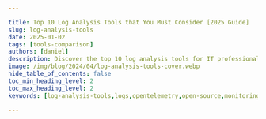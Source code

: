 ```yaml
---

title: Top 10 Log Analysis Tools that You Must Consider [2025 Guide]
slug: log-analysis-tools
date: 2025-01-02
tags: [tools-comparison]
authors: [daniel]
description: Discover the top 10 log analysis tools for IT professionals in 2024. Learn about essential features, selection criteria, and best practices for implementation.
image: /img/blog/2024/04/log-analysis-tools-cover.webp
hide_table_of_contents: false
toc_min_heading_level: 2
toc_max_heading_level: 2
keywords: [log-analysis-tools,logs,opentelemetry,open-source,monitoring-tools,signoz]

---
```


<head>
  <script
    type="application/ld+json"
    dangerouslySetInnerHTML={{ __html: JSON.stringify({
  "@context": "https://schema.org",
  "@type": "TechArticle",
  "headline": "Top 10 Log Analysis Tools that You Must Consider [2024 Guide]",
  "alternativeHeadline": "Discover the best log analysis tools for IT professionals in 2024",
  "author": {
    "@type": "Person",
    "name": "Daniel"
  },
  "publisher": {
    "@type": "Organization",
    "name": "SigNoz",
    "logo": {
      "@type": "ImageObject",
      "url": "https://signoz.io/img/SigNozLogo-orange.svg"
    }
  },
  "datePublished": "2024-09-30T00:00:00Z",
  "dateModified": "2024-09-30T00:00:00Z",
  "mainEntityOfPage": {
    "@type": "WebPage",
    "@id": "https://signoz.io/comparisons/log-analysis-tools/"
  },
  "description": "Discover the top 10 log analysis tools for IT professionals in 2024. Learn about essential features, selection criteria, and best practices for implementation.",
  "keywords": "log-analysis-tools, logs, opentelemetry, open-source, monitoring-tools, signoz",
  "articleSection": "Technology",
  "inLanguage": "en",
  "isPartOf": {
    "@type": "Blog",
    "name": "SigNoz Blog",
    "url": "https://signoz.io/blog/"
  },
  "about": [
    {
      "@type": "Thing",
      "name": "Log Analysis",
      "description": "The process of examining and interpreting log data to gain insights into system behavior and performance"
    },
    {
      "@type": "Thing",
      "name": "IT Monitoring",
      "description": "The practice of overseeing and managing IT systems to ensure optimal performance and security"
    }
  ],
  "mentions": [
    {
      "@type": "SoftwareApplication",
      "name": "SigNoz",
      "applicationCategory": "Log Analysis Tool"
    },
    {
      "@type": "SoftwareApplication",
      "name": "Splunk",
      "applicationCategory": "Log Analysis Tool"
    },
    {
      "@type": "SoftwareApplication",
      "name": "Graylog",
      "applicationCategory": "Log Analysis Tool"
    }
  ],
  "mainEntity": {
    "@type": "FAQPage",
    "mainEntity": [
      {
        "@type": "Question",
        "name": "What are log analysis tools and why are they important?",
        "acceptedAnswer": {
          "@type": "Answer",
          "text": "Log analysis tools are software applications designed to collect, process, and analyze log data generated by various IT systems and applications. They are important because they help IT professionals improve security, troubleshoot issues faster, monitor performance, and manage compliance by providing critical insights into system behavior and events."
        }
      },
      {
        "@type": "Question",
        "name": "What are the essential features of effective log analysis tools?",
        "acceptedAnswer": {
          "@type": "Answer",
          "text": "Essential features of effective log analysis tools include real-time log ingestion and processing, advanced search and filtering capabilities, visualization and dashboarding, alerting and notification systems, machine learning and AI-powered anomaly detection, scalability, integration capabilities, and compliance and security features."
        }
      },
      {
        "@type": "Question",
        "name": "How do I choose the right log analysis tool for my organization?",
        "acceptedAnswer": {
          "@type": "Answer",
          "text": "To choose the right log analysis tool, consider factors such as data collection and ingestion capabilities, cost, scalability, integration with existing IT infrastructure, ease of use, visualization options, and whether an open-source or proprietary solution better aligns with your organization's needs and budget. It's also important to evaluate the tool's ability to meet your specific use cases and compliance requirements."
        }
      }
    ]
  },
  "tutorial": {
    "@type": "HowTo",
    "name": "How to Get Started with SigNoz for Log Analysis",
    "step": [
      {
        "@type": "HowToStep",
        "name": "Install SigNoz",
        "text": "Choose between self-hosted or cloud options and follow the documentation for your chosen deployment method."
      },
      {
        "@type": "HowToStep",
        "name": "Configure Log Sources",
        "text": "Set up log collectors for your applications and systems, and configure log parsing and structuring rules."
      },
      {
        "@type": "HowToStep",
        "name": "Create Custom Dashboards",
        "text": "Design dashboards tailored to your specific use cases and utilize SigNoz's visualization tools for effective data representation."
      },
      {
        "@type": "HowToStep",
        "name": "Set Up Alerts",
        "text": "Define alerting rules based on log patterns or thresholds and configure notification channels (e.g., email, Slack)."
      },
      {
        "@type": "HowToStep",
        "name": "Explore Advanced Features",
        "text": "Leverage SigNoz's machine learning capabilities for anomaly detection and integrate with other observability data (metrics, traces) for comprehensive analysis."
      }
    ]
  }
}) }}
  />
</head>

Logs are essential for diagnosing downtimes, identifying security breaches, and troubleshooting errors. As systems and applications are in operation, they tend to produce a vast array of log files depending on the complexity of the system, the number of applications running, and the configurations in place. In the event of an application or system error, manually gathering and reviewing these logs for troubleshooting purposes can be time-consuming.

<figure data-zoomable align='center'>
<img className="box-shadowed-image" src="/img/blog/2024/04/log-analysis-tools-cover.webp" alt=""/>
</figure>

Adopting a log analysis tool is highly recommended to streamline this process and remove the manual burden. Log analysis tools automate the process of collecting, parsing, and analyzing log data, making troubleshooting more efficient and less time-consuming. They are software applications that collect, parse, and analyze log data to help developers monitor, debug, and optimize their applications.

In this article, we will look at top log analysis tools in the market that are designed to streamline the process of managing and interpreting log files.

## Top 10 Log Analysis Tools

In this section, we will discuss the top 10 log analysis tools you can consider using. They are:

1. [SigNoz](https://signoz.io/)
2. [Splunk](https://www.splunk.com/)
3. [Graylog](https://www.graylog.org/)
4. [SumoLogic](https://www.sumologic.com/)
5. [Elasticsearch](https://www.elastic.co/elasticsearch/)
6. [Datadog](https://www.datadoghq.com/)
7. [Logwatch](https://www.logwatch.org/)
8. [Logic Monitor](https://www.logicmonitor.com/)
9. [Sematext](https://sematext.com/)
10. [SolarWinds](https://www.solarwinds.com/)

Before we dive deep into each tool, let’s discuss some fundamentals.

## What Are Log Analysis Tools and Why Do IT Pros Need Them?

Log analysis tools are software applications designed to collect, process, and analyze log data generated by various IT systems and applications. These tools serve as the eyes and ears of IT operations, providing critical insights into system performance, security events, and user behavior.

Key benefits of using log analysis tools include:

1. **Improved Security**: Detect and respond to security threats in real-time.
2. **Faster Troubleshooting**: Quickly identify the root cause of issues.
3. **Enhanced Performance Monitoring**: Track system health and performance metrics.
4. **Compliance Management**: Meet regulatory requirements through comprehensive log retention and analysis.

Log analysis tools can process various types of logs, including:

- Server logs (e.g., application logs, system logs)
- Network device logs (e.g., firewall logs, router logs)
- Database logs
- Application logs (e.g., web server logs, custom application logs)

By centralizing and analyzing these diverse log sources, IT professionals gain a holistic view of their infrastructure, enabling proactive management and rapid issue resolution.

## Essential Features of Effective Log Analysis Tools

To maximize the benefits of log analysis, look for tools that offer the following key features:

1. **Real-time Log Ingestion and Processing**: Ability to collect and analyze logs as they are generated, enabling immediate insights and alerts.
2. **Advanced Search and Filtering**: Powerful search capabilities to quickly locate relevant log entries and patterns.
3. **Visualization and Dashboarding**: Intuitive dashboards and data visualization tools for easy interpretation of complex log data.
4. **Alerting and Notification Systems**: Customizable alerts to notify IT teams of critical events or anomalies.
5. **Machine Learning and AI-powered Anomaly Detection**: Advanced algorithms to identify unusual patterns or behaviors that may indicate issues or security threats.
6. **Scalability**: Ability to handle growing volumes of log data as your infrastructure expands.
7. **Integration Capabilities**: Easy integration with existing IT tools and systems for a unified monitoring approach.
8. **Compliance and Security Features**: Built-in compliance reporting and security controls to meet regulatory requirements.

## SigNoz

[SigNoz](https://signoz.io/) is a full-stack open-source observability tool that provides log collection and analytics. SigNoz uses a columnar database ClickHouse to store logs, which is very efficient at ingesting and storing logs data. ClickHouse is designed for faster analytics with advanced querying. It makes [SigNoz 2.5x faster than Elasticsearch](https://signoz.io/blog/logs-performance-benchmark/) while consuming 50% less resources.

SigNoz provides logs, metrics, and traces under a single pane of glass. Since everything is under a single datastore, you can have rich insights by correlating signals like logs and traces. It also saves you from the overhead of managing multiple tools for monitoring and observability.

SigNoz uses OpenTelemetry for instrumenting applications. OpenTelemetry, backed by CNCF, is quietly becoming the world standard for instrumenting cloud-native applications. You can collect logs from your application using the [OpenTelemetry SDK](https://signoz.io/docs/userguide/collecting_application_logs_otel_sdk_python/) or just forward your logs to OpenTelemetry collector using your [existing logging pipeline](https://signoz.io/docs/userguide/fluentbit_to_signoz/).

After sending logs to SigNoz, you can use an intuitive query builder to filter and search through your logs. You can build charts, save views for quick access, and set up alerts.

<figure data-zoomable align='center'>
<img className="box-shadowed-image" src="/img/blog/2024/04/log-analysis-tools-logs-query-builder.webp" alt="An intuitive logs query builder to search and filter through logs"/>
<figcaption><i>An intuitive logs query builder to search and filter through logs</i></figcaption>
</figure>

[Save views](https://signoz.io/docs/product-features/saved-view/) for quick access later.

You can view your logs in detailed view with attributes, in `json` format and context tab that shows logs before and after the selected log from the same source.

<figure data-zoomable align='center'>
<img className="box-shadowed-image" src="/img/blog/2024/04/log-analysis-tools-log-detailed-view.webp" alt="Log detailed view for a selected log line in SigNoz"/>
<figcaption><i>Log detailed view for a selected log line in SigNoz</i></figcaption>
</figure>

You can also view logs in real time with live tail logging.

<figure data-zoomable align='center'>
<img className="box-shadowed-image" src="/img/blog/2024/04/log-analysis-tools-tail-logging.webp" alt="Live Tail Logging in SigNoz"/>
<figcaption><i>Live Tail Logging in SigNoz</i></figcaption>
</figure>

With Logs Pipelines, you can transform logs to suit your querying and aggregation needs before they get stored in the database, thus saving a lot of cost.

SigNoz cloud is the easiest way to run SigNoz. [Sign up](https://signoz.io/teams/) for a free account and get 30 days of unlimited access to all features.

## Splunk

Splunk is a software platform that specializes in the collection, analysis, and visualization of machine-generated big data.

Splunk ingests data from various sources, including logs, network traffic, and other machine-generated data. This data is then indexed and stored in a searchable format. Users can query this data using Splunk's proprietary search language, SPL (Search Processing Language), to find specific events, patterns, or anomalies within the data.

<figure data-zoomable align='center'>
<img className="box-shadowed-image" src="/img/blog/2024/04/log-analysis-tools-splunk.webp" alt="Log Observer in Splunk"/>
<figcaption><i>Log Observer in Splunk</i></figcaption>
</figure>

Some key features of Splunk are:

- In-depth log analytics
- Extensive search capability
- Powerful search and filtering
- ML-based analytics

## Graylog

Graylog is a powerful open-source log management platform that helps in collecting, indexing, and analyzing log data from various sources. It is designed to handle large volumes of data and provides a centralized location for storing, searching, and analyzing log data.

Graylog ingests log data from various sources, including servers, applications, and network devices. Once the data is ingested, Graylog parses it into a structured format that can be easily searched, analyzed, and visualized. This structured data is stored in a database, allowing for efficient querying and analysis.

Graylog supports a wide range of data formats, including syslog, log4j, and many others, making it versatile for analyzing different types of log data.

<figure data-zoomable align='center'>
<img className="box-shadowed-image" src="/img/blog/2024/04/log-analysis-tools-graylog.webp" alt="Graylog Log Analysis"/>
<figcaption><i>Graylog Log Analysis</i></figcaption>
</figure>

Some key features of Graylog are:

- Log data collection and analysis
- Data processing pipeline
- Search and analysis capabilities
- Alerting and notifications
- RESTful API
- Scalability
- Multi-data inputs and outputs

## SumoLogic

SumoLogic is a leading cloud-native SaaS log analytics platform. It centrally collects and analyzes log data in real-time, enabling organizations to proactively troubleshoot and resolve issues before they can impact the health and performance of their applications and systems.

<figure data-zoomable align='center'>
<img className="box-shadowed-image" src="/img/blog/2024/04/log-analysis-tools-sumologic.webp" alt="Log analysis in Sumo Logic"/>
<figcaption><i>Log analysis in Sumo Logic</i></figcaption>
</figure>

Some key features of Sumo Logic are:

- In-built pattern detection
- Predictive analysis
- Anomaly detection
- Log analytics

## Elasticsearch

Elasticsearch is a powerful log analysis tool that is part of the <a href = "https://www.elastic.co/elastic-stack" rel="noopener noreferrer nofollow" target="_blank" >Elastic Stack</a> (previously known as the ELK stack). It is a distributed search and analytics engine that indexes, analyzes, and searches ingested log data.

Elasticsearch works hand in hand with Logstash and Kibana for log analysis. Logstash is primarily responsible for collecting, parsing, and processing logs from a variety of sources. Once processed, these logs are then sent to Elasticsearch for analysis. Kibana, on the other hand, is utilized for visualizing the ingested log data, allowing users to filter and search through the data more effectively.

<figure data-zoomable align='center'>
<img className="box-shadowed-image" src="/img/blog/2024/04/log-analysis-tools-elasticsearch.webp" alt="Log parsing in log pipelines"/>
<figcaption><i>Log parsing in log pipelines</i></figcaption>
</figure>

Some key features of Elasticsearch are:

- Full-Text Search
- Real time analytics
- Log and event data analysis
- Integration with other Elastic Stack components

## Datadog

Datadog is a comprehensive monitoring and analytics platform that excels as a log analysis tool, offering a robust suite of features designed to simplify the process of analyzing and interpreting log data.

Datadog transforms unstructured streams of raw log data into centralized, structured datasets. It automatically applies tags to logs after ingestion and lets you analyze large volumes of log data and perform complex investigations without having to learn a complex query language.

<figure data-zoomable align='center'>
<img className="box-shadowed-image" src="/img/blog/2024/04/log-analysis-tools-datadog.webp" alt="Searching through ingested log data without a query language"/>
<figcaption><i>Searching through ingested log data without a query language</i></figcaption>
</figure>

Some key features of Datadog are;

- Log anomaly detection
- Logging without limits
- Log analysis
- Log pattern and

## Logwatch

<a href = "https://ubuntu.com/server/docs/logwatch" rel="noopener noreferrer nofollow" target="_blank" >Logwatch</a> is an open-source log analysis tool designed to automatically parse and analyze log files from various services and applications running on Linux or Unix-based systems. It presents a summary of the log data, including system activity, security events, and potential issues in a detailed, easy-to-read format, making it simple to identify and troubleshoot problems.

<figure data-zoomable align='center'>
<img className="box-shadowed-image" src="/img/blog/2024/04/log-analysis-tools-logwatch.webp" alt="Logwatch log analyzer"/>
<figcaption><i>Logwatch log analyzer</i></figcaption>
</figure>

Some key features of Logwatch:

- Log data analysis
- Customizable filter scripts
- Output filtering and control
- Summary of system activity, security events, and potential problems
- Ability to filter out specific log entries

## Logic Monitor

LogicMonitor is a cloud-based infrastructure monitoring and analytics platform that serves as an impressive log analysis tool. It takes a unique and unified approach to log analysis by utilizing algorithmic root-cause analysis to identify normal patterns and deviations from these patterns within log events.

As logs are being ingested into the platform, Logic Monitor parses the information contained within log lines, making it readily available for searching and data analysis. This methodology allows for a more efficient and accurate analysis of log data.

<figure data-zoomable align='center'>
<img className="box-shadowed-image" src="/img/blog/2024/04/log-analysis-tools-logic-monitor.webp" alt="Visualization of ingested logs"/>
<figcaption><i>Visualization of ingested logs</i></figcaption>
</figure>

Some key features of Logic Monitor are;

- Intelligent log analytics
- Log collection
- Algorithmic Root-Cause Analysis
- Anomaly detection

## Sematext

Sematext is a comprehensive log management platform that extends the capabilities of the Elastic Stack. This allows it to ingest logs from a wide variety of sources, such as log shippers, logging libraries, and more. Sematext provides robust searching, filtering, and tagging functionalities for efficient log analysis and anomaly detection.

<figure data-zoomable align='center'>
<img className="box-shadowed-image" src="/img/blog/2024/04/log-analysis-tools-sematext.webp" alt="Log analysis UI in Sematext"/>
<figcaption><i>Log analysis UI in Sematext</i></figcaption>
</figure>

Some key features of Sematext are;

- Audit-proof logging
- Rich query syntax
- Automated Log Parsing and Structuring
- Advanced search and filtering

## SolarWinds

SolarWinds provides a wide range of products designed to help organizations manage their IT infrastructure more effectively. One of its notable offerings is the SolarWinds Log Analyzer, a powerful tool that aggregates log data to provide deep insights into system performance and security.

SolarWinds Log Analyzer provides a powerful keyword search engine that allows users to search through logs without the need for any query language. Additionally, it comes with predefined filters that enable users to quickly identify logs based on criteria such as severity level and IP address, streamlining the process of troubleshooting and monitoring. As logs are ingested, it automatically assigns a severity indicator to each log entry, helping users to quickly identify and prioritize performance issues.

<figure data-zoomable align='center'>
<img className="box-shadowed-image" src="/img/blog/2024/04/log-analysis-tools-solarwind.webp" alt="Log analysis in SolarWind’s log viewer"/>
<figcaption><i>Log analysis in SolarWind’s log viewer</i></figcaption>
</figure>

Some key features of SolarWinds are;

- Event log tagging
- Powerful search and filter
- Flat log file ingestion
- Log collection and analysis
- Log forwarding and
- Logs Observer Connect

## Choosing the right log analysis tool

Selecting the appropriate log analysis tool involves evaluating several key factors to ensure it meets your organization's specific needs. Here are some considerations to keep in mind:

- **Data Collection and Ingestion**: Understand how the tool collects and ingests log data. This includes the types of data sources it can handle, the protocols it supports, and its ability to scale with the volume of logs.
- **Cost**: Consider the financial implications. This includes the upfront cost of the tool, any ongoing subscription fees, and the potential costs associated with scaling the tool as your log data grows.
- **Open Source vs. Proprietary**: Decide whether an open-source solution, which offers flexibility and community support, or a proprietary tool, which might provide more advanced features and dedicated support, aligns better with your organization's needs and budget.
- **Scalability**: Assess the tool's ability to scale with your organization. As your log data volume increases, the tool should be able to handle the load without compromising performance.
- **Integration Capabilities**: Evaluate how well the tool integrates with your existing IT infrastructure and other tools and systems. Seamless integration can streamline your log analysis workflow and improve overall operational efficiency.
- **Ease of Use**: Consider the tool's user interface and documentation. A tool that is easy to use and well-documented can reduce the learning curve and increase productivity among your team.
- **Visualization Options**: Look for tools that offer robust visualization capabilities. Effective visualization can help you identify trends and anomalies in your log data more easily, facilitating faster decision-making.

[SigNoz](https://signoz.io/) is an excellent log analysis tool to consider as it ticks the above checkboxes. It provides logs, metrics, and traces under a [single pane of glass](https://signoz.io/blog/single-pane-of-glass-monitoring/) with an intelligent correlation between the three types of telemetry signals.

## Getting started with SigNoz

SigNoz offers a powerful, open-source solution for log analysis that combines ease of use with advanced features. Here's how to get started:

1. **Install SigNoz**:
    - Choose between self-hosted or cloud options
    - Follow the documentation for your chosen deployment method
2. **Configure Log Sources**:
    - Set up log collectors for your applications and systems
    - Configure log parsing and structuring rules
3. **Create Custom Dashboards**:
    - Design dashboards tailored to your specific use cases
    - Utilize SigNoz's visualization tools for effective data representation
4. **Set Up Alerts**:
    - Define alerting rules based on log patterns or thresholds
    - Configure notification channels (e.g., email, Slack)
5. **Explore Advanced Features**:
    - Leverage SigNoz's machine learning capabilities for anomaly detection
    - Integrate with other observability data (metrics, traces) for comprehensive analysis

<GetStartedSigNoz />

By following these steps, you can quickly set up a robust log analysis solution using SigNoz, enabling you to gain valuable insights from your log data.

## Best Practices for Implementing Log Analysis Tools

To maximize the value of your chosen log analysis tool, follow these best practices:

1. **Define Clear Goals and Use Cases**:
    - Identify specific objectives for your log analysis implementation
    - Prioritize use cases based on business impact
2. **Establish a Centralized Log Collection and Retention Strategy**:
    - Implement a consistent log collection method across all systems
    - Define log retention policies based on compliance requirements and operational needs
3. **Implement Proper Log Security and Access Controls**:
    - Encrypt log data in transit and at rest
    - Implement role-based access control for log data
4. **Train Your Team on Effective Log Analysis Techniques**:
    - Provide training on the chosen tool and log analysis best practices
    - Encourage knowledge sharing among team members
5. **Regularly Review and Optimize Your Log Analysis Processes**:
    - Periodically assess the effectiveness of your log analysis implementation
    - Continuously refine alerting rules and dashboards based on evolving needs
6. **Integrate Log Analysis with Other IT Processes**:
    - Incorporate log analysis into incident response procedures
    - Use log insights to inform capacity planning and performance optimization

By following these best practices, you can ensure that your log analysis implementation delivers maximum value to your organization.

## Key Takeaways

- Log analysis tools are crucial for modern IT operations, security, and compliance management.
- Essential features include real-time processing, advanced search, and AI-powered insights.
- The top 10 tools offer a range of capabilities suitable for different organizational needs.
- Choosing the right tool depends on specific requirements, scalability, and integration needs.
- Implementing best practices and staying updated on trends ensures effective log analysis.
- SigNoz provides a powerful, open-source alternative for comprehensive log analysis and observability.

## FAQs

### What is the difference between log management and log analysis?

Log management focuses on collecting, storing, and organizing log data, while log analysis involves interpreting and deriving insights from that data. Log analysis tools often include log management capabilities but go further by providing advanced search, visualization, and analytics features.

### How do log analysis tools improve IT security?

Log analysis tools enhance security by:

- Detecting unusual patterns or behaviors that may indicate security threats
- Providing real-time alerts for potential security incidents
- Enabling forensic analysis of security events
- Helping meet compliance requirements for log retention and analysis

### Can log analysis tools integrate with existing IT infrastructure?

Yes, most modern log analysis tools offer extensive integration capabilities. They can typically ingest logs from various sources and integrate with other IT management tools, such as monitoring systems, SIEM solutions, and ticketing systems.

### What are the key considerations when implementing a log analysis solution?

Key considerations include:

- Defining clear objectives and use cases
- Assessing scalability and performance requirements
- Evaluating ease of use and learning curve
- Considering total cost of ownership
- Ensuring compliance with security and regulatory requirements
- Reviewing integration capabilities with existing tools and systems

By carefully considering these factors, you can select and implement a log analysis solution that best meets your organization's needs and maximizes the value of your log data.

---

**Further Reading:**

[7 Open-Source Log Management Tools that you may consider in 2024](https://signoz.io/blog/open-source-log-management/)
